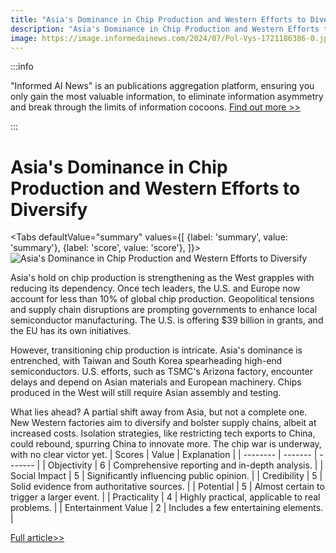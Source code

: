 ```yaml
---
title: "Asia's Dominance in Chip Production and Western Efforts to Diversify"
description: "Asia's Dominance in Chip Production and Western Efforts to Diversify"
image: https://image.informedainews.com/2024/07/Pol-Vys-1721186386-0.jpg
---
```



:::info

"Informed AI News" is an publications aggregation platform, ensuring you only gain the most valuable information, to eliminate information asymmetry and break through the limits of information cocoons.  [Find out more >>](/)

:::

# Asia's Dominance in Chip Production and Western Efforts to Diversify


<Tabs
	defaultValue="summary"
	values={[
	{label: 'summary', value: 'summary'},
	{label: 'score', value: 'score'},
]}>
<TabItem value="summary">
<img
  src="https://image.informedainews.com/2024/07/Pol-Vys-1721186386-0.jpg"
  alt="Asia's Dominance in Chip Production and Western Efforts to Diversify"
/>



Asia's hold on chip production is strengthening as the West grapples with reducing its dependency. Once tech leaders, the U.S. and Europe now account for less than 10% of global chip production. Geopolitical tensions and supply chain disruptions are prompting governments to enhance local semiconductor manufacturing. The U.S. is offering $39 billion in grants, and the EU has its own initiatives.

However, transitioning chip production is intricate. Asia's dominance is entrenched, with Taiwan and South Korea spearheading high-end semiconductors. U.S. efforts, such as TSMC's Arizona factory, encounter delays and depend on Asian materials and European machinery. Chips produced in the West will still require Asian assembly and testing.

What lies ahead? A partial shift away from Asia, but not a complete one. New Western factories aim to diversify and bolster supply chains, albeit at increased costs. Isolation strategies, like restricting tech exports to China, could rebound, spurring China to innovate more. The chip war is underway, with no clear victor yet.
</TabItem>
<TabItem value="score">
	| Scores     | Value   | Explanation |
	| -------- | ------- | ------- |
	| Objectivity  | 6    | Comprehensive reporting and in-depth analysis.    |
	| Social Impact | 5     | Significantly influencing public opinion.    |
	| Credibility    | 5    | Solid evidence from authoritative sources.    |
	| Potential    | 5    | Almost certain to trigger a larger event.    |
	| Practicality    | 4    | Highly practical, applicable to real problems.    |
	| Entertainment Value    | 2    | Includes a few entertaining elements.    |
</TabItem>
</Tabs>

[Full article>>](https://asia.nikkei.com/Opinion/Chips-will-stay-in-Asia-even-as-West-seeks-to-go-back-to-the-future)
